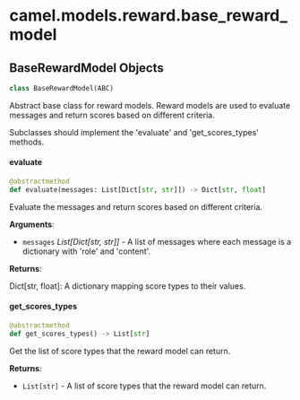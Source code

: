 <a id="camel.models.reward.base_reward_model"></a>

# camel.models.reward.base\_reward\_model

<a id="camel.models.reward.base_reward_model.BaseRewardModel"></a>

## BaseRewardModel Objects

```python
class BaseRewardModel(ABC)
```

Abstract base class for reward models. Reward models are used to
evaluate messages and return scores based on different criteria.

Subclasses should implement the 'evaluate' and 'get_scores_types' methods.

<a id="camel.models.reward.base_reward_model.BaseRewardModel.evaluate"></a>

#### evaluate

```python
@abstractmethod
def evaluate(messages: List[Dict[str, str]]) -> Dict[str, float]
```

Evaluate the messages and return scores based on different
criteria.

**Arguments**:

- `messages` _List[Dict[str, str]]_ - A list of messages where each
  message is a dictionary with 'role' and 'content'.
  

**Returns**:

  Dict[str, float]: A dictionary mapping score types to their values.

<a id="camel.models.reward.base_reward_model.BaseRewardModel.get_scores_types"></a>

#### get\_scores\_types

```python
@abstractmethod
def get_scores_types() -> List[str]
```

Get the list of score types that the reward model can return.

**Returns**:

- `List[str]` - A list of score types that the reward model can return.

